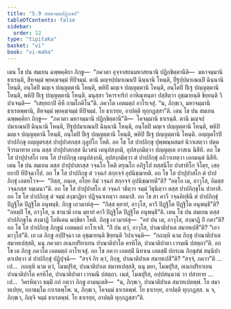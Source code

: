 ```yaml
---
title: "5.9 สพฺพจมฺมปฏิกฺเขป"
tableOfContents: false
sidebar:
  order: 12
type: "tipitaka"
basket: "vi"
book: "vi-maha"
---
```



<DynamicBreadcrumb />

<Division number="255" book="vi-maha">

<Paragraph number="1169" book="vi-maha">
เตน โข ปน สมเยน ฉพฺพคฺคิยา ภิกฺขู—  “ภควตา อุจฺจาสยนมหาสยนานิ ปฏิกฺขิตฺตานีติ—  มหาจมฺมานิ ธาเรนฺติ, สีหจมฺมํ พฺยคฺฆจมฺมํ ทีปิจมฺมํ. ตานิ มญฺจปฺปมาเณนปิ ฉินฺนานิ โหนฺติ, ปีฐปฺปมาเณนปิ ฉินฺนานิ โหนฺติ, อนฺโตปิ มญฺเจ ปญฺญตฺตานิ โหนฺติ, พหิปิ มญฺเจ ปญฺญตฺตานิ โหนฺติ, อนฺโตปิ ปีเฐ ปญฺญตฺตานิ โหนฺติ, พหิปิ ปีเฐ ปญฺญตฺตานิ โหนฺติ. มนุสฺสา วิหารจาริกํ อาหิณฺฑนฺตา ปสฺสิตฺวา อุชฺฌายนฺติ ขิยฺยนฺติ วิปาเจนฺติ—  “เสยฺยถาปิ คิหี กามโภคิโน”ติ. ภควโต เอตมตฺถํ อาโรเจสุํ. “น, ภิกฺขเว, มหาจมฺมานิ ธาเรตพฺพานิ, สีหจมฺมํ พฺยคฺฆจมฺมํ ทีปิจมฺมํ. โย ธาเรยฺย, อาปตฺติ ทุกฺกฏสฺสา”ติ.
</Paragraph>

<Paragraph number="1170" book="vi-maha">
เตน โข ปน สมเยน ฉพฺพคฺคิยา ภิกฺขู—  “ภควตา มหาจมฺมานิ ปฏิกฺขิตฺตานี”ติ—  โคจมฺมานิ ธาเรนฺติ. ตานิ มญฺจปฺปมาเณนปิ ฉินฺนานิ โหนฺติ, ปีฐปฺปมาเณนปิ ฉินฺนานิ โหนฺติ, อนฺโตปิ มญฺเจ ปญฺญตฺตานิ โหนฺติ, พหิปิ มญฺเจ ปญฺญตฺตานิ โหนฺติ, อนฺโตปิ ปีเฐ ปญฺญตฺตานิ โหนฺติ, พหิปิ ปีเฐ ปญฺญตฺตานิ โหนฺติ. อญฺญตโรปิ ปาปภิกฺขุ อญฺญตรสฺส ปาปุปาสกสฺส กุลูปโก โหติ. อถ โข โส ปาปภิกฺขุ ปุพฺพณฺหสมยํ นิวาเสตฺวา ปตฺตจีวรมาทาย เยน ตสฺส ปาปุปาสกสฺส นิเวสนํ เตนุปสงฺกมิ, อุปสงฺกมิตฺวา ปญฺญตฺเต อาสเน นิสีทิ. อถ โข โส ปาปุปาสโก เยน โส ปาปภิกฺขุ เตนุปสงฺกมิ, อุปสงฺกมิตฺวา ตํ ปาปภิกฺขุํ อภิวาเทตฺวา เอกมนฺตํ นิสีทิ. เตน โข ปน สมเยน ตสฺส ปาปุปาสกสฺส วจฺฉโก โหติ ตรุณโก อภิรูโป ทสฺสนีโย ปาสาทิโก จิโตฺร, เสยฺยถาปิ ทีปิจฺฉาโป. อถ โข โส ปาปภิกฺขุ ตํ วจฺฉกํ สกฺกจฺจํ อุปนิชฺฌายติ. อถ โข โส ปาปุปาสโก ตํ ปาปภิกฺขุํ เอตทโวจ—  “กิสฺส, ภนฺเต, อโยฺย อิมํ วจฺฉกํ สกฺกจฺจํ อุปนิชฺฌายตี”ติ? “อตฺโถ เม, อาวุโส, อิมสฺส วจฺฉกสฺส จมฺเมนา”ติ. อถ โข โส ปาปุปาสโก ตํ วจฺฉกํ วธิตฺวา จมฺมํ วิธุนิตฺวา ตสฺส ปาปภิกฺขุโน ปาทาสิ. อถ โข โส ปาปภิกฺขุ ตํ จมฺมํ สงฺฆาฏิยา ปฏิจฺฉาเทตฺวา อคมาสิ. อถ โข สา คาวี วจฺฉคิทฺธินี ตํ ปาปภิกฺขุํ ปิฏฺฐิโต ปิฏฺฐิโต อนุพนฺธิ. ภิกฺขู เอวมาหํสุ—  “กิสฺส ตฺยายํ, อาวุโส, คาวี ปิฏฺฐิโต ปิฏฺฐิโต อนุพนฺธี”ติ? “อหมฺปิ โข, อาวุโส, น ชานามิ เกน มฺยายํ คาวี ปิฏฺฐิโต ปิฏฺฐิโต อนุพนฺธี”ติ. เตน โข ปน สมเยน ตสฺส ปาปภิกฺขุโน สงฺฆาฏิ โลหิเตน มกฺขิตา โหติ. ภิกฺขู เอวมาหํสุ—  “อยํ ปน เต, อาวุโส, สงฺฆาฏิ กิํ กตา”ติ? อถ โข โส ปาปภิกฺขุ ภิกฺขูนํ เอตมตฺถํ อาโรเจสิ. “กิํ ปน ตฺวํ, อาวุโส, ปาณาติปาเต สมาทเปสี”ติ? “เอวมาวุโส”ติ. เย เต ภิกฺขู อปฺปิจฺฉา เต อุชฺฌายนฺติ ขิยฺยนฺติ วิปาเจนฺติ—  “กถญฺหิ นาม ภิกฺขุ ปาณาติปาเต สมาทเปสฺสติ, นนุ ภควตา อเนกปริยาเยน ปาณาติปาโต ครหิโต, ปาณาติปาตา เวรมณี ปสตฺถา”ติ. อถ โข เต ภิกฺขู ภควโต เอตมตฺถํ อาโรเจสุํ.
</Paragraph>

<Paragraph number="1171" book="vi-maha">
อถ โข ภควา เอตสฺมิํ นิทาเน เอตสฺมิํ ปกรเณ ภิกฺขุสํฆํ สนฺนิปาตาเปตฺวา ตํ ปาปภิกฺขุํ ปฏิปุจฺฉิ—  “สจฺจํ กิร ตฺวํ, ภิกฺขุ, ปาณาติปาเต สมาทเปสี”ติ? “สจฺจํ, ภควา”ติ …เป…  กถญฺหิ นาม ตฺวํ, โมฆปุริส, ปาณาติปาเต สมาทเปสฺสสิ, นนุ มยา, โมฆปุริส, อเนกปริยาเยน ปาณาติปาโต ครหิโต, ปาณาติปาตา เวรมณี ปสตฺถา. เนตํ, โมฆปุริส, อปฺปสนฺนานํ วา ปสาทาย …เป…  วิครหิตฺวา ธมฺมิํ กถํ กตฺวา ภิกฺขู อามนฺเตสิ—  “น, ภิกฺขเว, ปาณาติปาเต สมาทเปตพฺพํ. โย สมาทเปยฺย, ยถาธมฺโม กาเรตพฺโพ. น, ภิกฺขเว, โคจมฺมํ ธาเรตพฺพํ. โย ธาเรยฺย, อาปตฺติ ทุกฺกฏสฺส. น จ, ภิกฺขเว, กิญฺจิ จมฺมํ ธาเรตพฺพํ. โย ธาเรยฺย, อาปตฺติ ทุกฺกฏสฺสา”ติ.
</Paragraph>
</Division>
